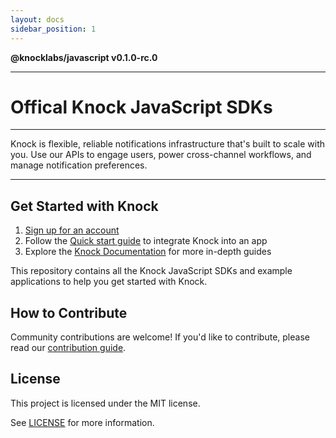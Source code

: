 ```yaml
---
layout: docs
sidebar_position: 1
---
```


**@knocklabs/javascript v0.1.0-rc.0**

***

# Offical Knock JavaScript SDKs

---

Knock is flexible, reliable notifications infrastructure that's built to scale with you. Use our APIs to engage users, power cross-channel workflows, and manage notification preferences.

---

## Get Started with Knock

1. [Sign up for an account](https://dashboard.knock.app/signup)
2. Follow the [Quick start guide](https://docs.knock.app/getting-started/quick-start) to integrate Knock into an app
3. Explore the [Knock Documentation](https://docs.knock.app/) for more in-depth guides

This repository contains all the Knock JavaScript SDKs and example applications to help you get started with Knock.

## How to Contribute

Community contributions are welcome! If you'd like to contribute, please read our [contribution guide](_media/CONTRIBUTING.md).

## License

This project is licensed under the MIT license.

See [LICENSE](_media/LICENSE) for more information.

